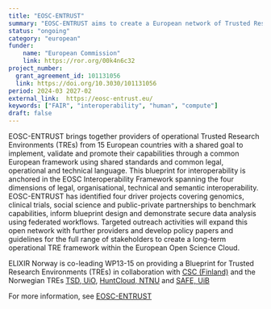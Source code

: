 ```yaml
---
title: "EOSC-ENTRUST"
summary: "EOSC-ENTRUST aims to create a European network of Trusted Research Environments (TREs) for sensitive data and drive European interoperability by joint development of a common blueprint for federated data access and analysis." 
status: "ongoing"
category: "european"
funder:
    name: "European Commission"
    link: https://ror.org/00k4n6c32
project_number:
  grant_agreement_id: 101131056
  link: https://doi.org/10.3030/101131056
period: 2024-03 2027-02
external_link:  https://eosc-entrust.eu/
keywords: ["FAIR", "interoperability", "human", "compute"]
draft: false
---
```


EOSC-ENTRUST brings together providers of operational Trusted Research Environments (TREs) from 15 European countries with a shared goal to implement, validate and promote their capabilities through a common European framework using shared standards and common legal, operational and technical language.
This blueprint for interoperability is anchored in the EOSC Interoperability Framework spanning the four dimensions of legal, organisational, technical and semantic interoperability.
EOSC-ENTRUST has identified four driver projects covering genomics, clinical trials, social science and public-private partnerships to benchmark capabilities, inform blueprint design and demonstrate secure data analysis using federated workflows.
Targeted outreach activities will expand this open network with further providers and develop policy papers and guidelines for the full range of stakeholders to create a long-term operational TRE framework within the European Open Science Cloud.

ELIXIR Norway is co-leading WP13-15 on providing a Blueprint for Trusted Research Environments (TREs) in collaboration with [CSC (Finland)](https://csc.fi/en/) and the Norwegian TREs [TSD, UiO](https://www.uio.no/tjenester/it/forskning/sensitiv/), [HuntCloud, NTNU](https://about.hdc.ntnu.no/) and [SAFE, UiB](https://www.uib.no/safe)

For more information, see [EOSC-ENTRUST](https://eosc-entrust.eu/about)
